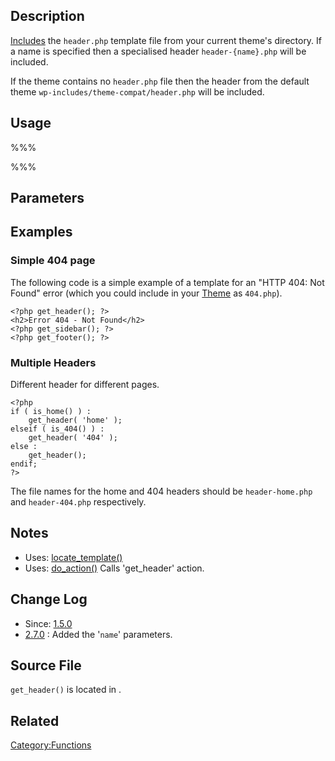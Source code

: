 {{Languages|
{{en|get_header}}
{{es|get_header}}
{{ja|関数リファレンス/get_header}}
{{mk|Функција: get_header}}
{{ru|Теги шаблонов/get_header}}
}}

==Description==
[[Include Tags|Includes]] the <tt>header.php</tt> template file from your current theme's directory. If a name is specified then a specialised header <tt>header-{name}.php</tt> will be included.

If the theme contains no <tt>header.php</tt> file then the header from the default theme <code>wp-includes/theme-compat/header.php</code> will be included.

==Usage==
%%%<?php get_header( $name ); ?>%%%

==Parameters==
{{Parameter|$name|string|Calls for <tt>header-name.php</tt>.|optional}}

==Examples==

===Simple 404 page===
The following code is a simple example of a template for an "HTTP 404: Not Found" error (which you could include in your [[Theme Development|Theme]] as <tt>404.php</tt>).

<pre>
<?php get_header(); ?>
<h2>Error 404 - Not Found</h2>
<?php get_sidebar(); ?>
<?php get_footer(); ?>
</pre>

===Multiple Headers===
Different header for different pages.

<pre>
<?php
if ( is_home() ) :
	get_header( 'home' );
elseif ( is_404() ) :
	get_header( '404' );
else :
	get_header();
endif;
?>
</pre>

The file names for the home and 404 headers should be <tt>header-home.php</tt> and <tt>header-404.php</tt> respectively.

==Notes==
* Uses: [[Function_Reference/locate_template|locate_template()]]
* Uses: [[Function_Reference/do_action|do_action()]] Calls 'get_header' action.

==Change Log==
* Since: [[Version 1.5 | 1.5.0 ]]
* [[Version 2.7|2.7.0]] : Added the '<code>name</code>' parameters.

==Source File==
<tt>get_header()</tt> is located in {{Trac|wp-includes/general-template.php}}.

==Related==
{{Include Tags}}
{{Tag Footer}}

[[Category:Functions]]